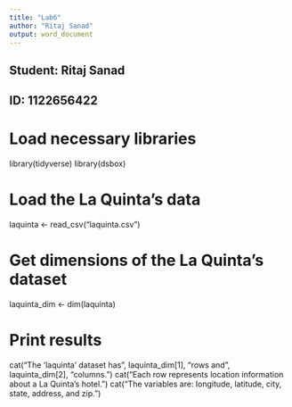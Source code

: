 ---
title: "Lab6"
author: "Ritaj Sanad"
output: word_document
---

## Student: Ritaj Sanad
## ID: 1122656422

# Load necessary libraries
library(tidyverse)
library(dsbox)

# Load the La Quinta's data
laquinta <- read_csv("laquinta.csv")

# Get dimensions of the La Quinta's dataset
laquinta_dim <- dim(laquinta)

# Print results
cat("The 'laquinta' dataset has", laquinta_dim[1], "rows and", laquinta_dim[2], "columns.\n")
cat("Each row represents location information about a La Quinta’s hotel.\n")
cat("The variables are: longitude, latitude, city, state, address, and zip.\n")
